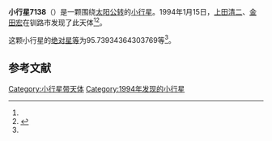 {{Infobox planet
| bgcolour = #FFFFC0
| name = 7138
| symbol = 
| image = 
| caption = 
| discovery = yes
| discovery_ref = 
| discoverer = [[上田清二|上田清二]]、[[金田宏|金田宏]]
| discovery_site = [[钏路市|钏路市]] 
| discovered = 1994年1月15日
| designations = yes
| mp_name = 
| named_after = 
| alt_names = 1994 AK15/ 1988 SO / 1990 DQ4
| mp_category = [[主带小行星|主带小行星]]
| orbit_ref = <ref name="a">[http://ssd.jpl.nasa.gov/sbdb.cgi?sstr=7138 7138] {{Wayback|url=http://ssd.jpl.nasa.gov/sbdb.cgi?sstr=7138 |date=20201124023248 }}，小行星數據庫瀏覽器（JPL Small-Body Database Browser）－[[美国国家航空航天局|美国国家航空航天局]]喷气推进实验室</ref>
| epoch = 2456400.5 (2013年4月18日更新)
| aphelion = {{convert|2.938028551360227|AU|km|3|abbr=on|lk=out}}
| perihelion = {{convert|2.243833896415073|AU|km|3|abbr=on}}
| semimajor = {{convert|2.59093122388765|AU|km|3|abbr=on}}
| eccentricity = 0.133966245
| period = 1523.288818 [[日|日]]<br />4.17[[儒略年|儒略年]]
| avg_speed = 
| inclination = 7.354150383782791
| asc_node = 314.1347757217487
| mean_anomaly = 
| arg_peri = 95.73934364303769
| satellites = 
| physical_characteristics = yes
| dimensions = 
| mass = 
| density = 
| surface_grav = 
| escape_velocity = 
| sidereal_day = 
| axial_tilt = 
| pole_ecliptic_lat = 
| pole_ecliptic_lon = 
| albedo = 
| temperatures= 
| temp_name1 = 
| mean_temp_1 = 
| max_temp_1 = 
| temp_name2 = 
| max_temp_2 = 
| spectral_type = 
| abs_magnitude = 95.73934364303769
}}

'''小行星7138'''（{{lang-en|7138}}）是一颗围绕[[太阳|太阳]][[公转|公转]]的[[小行星|小行星]]。1994年1月15日，[[上田清二|上田清二]]、[[金田宏|金田宏]]在钏路市发现了此天体<ref name="a" /><ref>{{cite news|title=小行星列表|url=http://cfa-www.harvard.edu/iau/lists/NumberedMPs.txt|accessdate=2013-07-08|newspaper=哈佛大学|archive-date=2008-05-17|archive-url=https://web.archive.org/web/20080517010638/http://cfa-www.harvard.edu/iau/lists/NumberedMPs.txt|dead-url=no}}</ref>。

这颗小行星的[[绝对星等|绝对星等]]为95.73934364303769等<ref name="a" />。

==参考文献==
{{reflist}}
{{Minor Planet Number|[[小行星7137|小行星7137]]|[[小行星7139|小行星7139]]}}

{{小天体}}

[[Category:小行星带天体|Category:小行星带天体]]
[[Category:1994年发现的小行星|Category:1994年发现的小行星]]

{{asteroid-stub}}